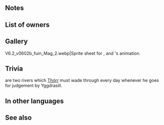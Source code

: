 {{Weapon Infobox
|tagid=SID_ケルムト
|intID=2968
|image=wep_mg264
|exclusive=1
|weaponType=Green Tome
|cost=400
|might=14
|range=2
|effect=Grants Atk+3. At start of combat, if unit's HP ≥ 25%, grants Atk+6 to unit during combat, inflicts Atk-6 on foe during combat, unit makes a guaranteed follow-up attack, and inflicts penalty on foe's Atk/Spd/Def/Res during combat based on the number of the following conditions that apply × 3 (max: 9):<br>&nbsp;&nbsp;- An ally is within 3 spaces of unit.<br>&nbsp;&nbsp;- Another foe is within 2 spaces of target.<br>&nbsp;&nbsp;- A【Bonus】is active on unit.<br>&nbsp;&nbsp;- A【Penalty】is active on foe.<br><br>【Bonus】<br>All effects that last "for 1 turn" or "that turn only." Includes bonuses granted by a skill like Rally or Hone and positive status effects (extra movement or effects like Dominance).<br><br>【Penalty】<br>All effects that last "on foe through its next action." Includes penalties inflicted by a skill like Panic or Threaten and negative status effects (preventing counterattacks, restricting movement, or the effects of a skill like Triangle Adept or Guard).
|statModifiers=0,17,0,0,0
|required=Rexcalibur
|properties=random_owner
}}
==Notes==
{{Combat boosts}}
{{Combat reductions}}
{{Guaranteed follow-up interaction}}
{{EffectfromBonusKeyword}}
{{EffectfromPenalty}}
==List of owners==
{{Skill Hero List}}
==Gallery==
<gallery>
V6.2_v0602b_fuin_Mag_2.webp|Sprite sheet for {{St|Sell-Spell Tome}}, {{St|Dew Dragonstone}} and {{PAGENAME}}'s animation.
</gallery>
==Trivia==
{{NorseMyth|name=Körmt and Örmt}} are two rivers which [[Thórr]] must wade through every day whenever he goes for judgement by Yggdrasill.
==In other languages==
{{OtherLanguages
|japanese=ケルムト
|german=Körmt
|spanishEU=Körmt
|spanishLA=Körmt
|french=Körmt
|italian=Körmt
|chineseTW=科爾姆特
|portuguese=Körmt
}}
==See also==
{{See also skills|cond=Description LIKE '%grants Atk+_ to unit%inflicts Atk-_ on foe%unit makes a guaranteed follow-up attack%'|columns=3}}
{{Weapons Navbox}}